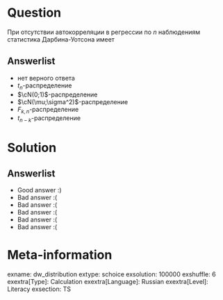 Question
========
При отсутствии автокорреляции в регрессии по $n$ наблюдениям статистика Дарбина-Уотсона имеет


Answerlist
----------
*  нет верного ответа
*  $t_n$-распределение
*  $\cN(0;1)$-распределение
*  $\cN(\mu;\sigma^2)$-распределение
*  $F_{k,n}$-распределение
*  $t_{n-k}$-распределение

Solution
========

Answerlist
----------
*  Good answer :)
*  Bad answer :(
*  Bad answer :(
*  Bad answer :(
*  Bad answer :(
*  Bad answer :(

Meta-information
================
exname: dw_distribution
extype: schoice
exsolution: 100000
exshuffle: 6
exextra[Type]: Calculation
exextra[Language]: Russian
exextra[Level]: Literacy
exsection: TS

